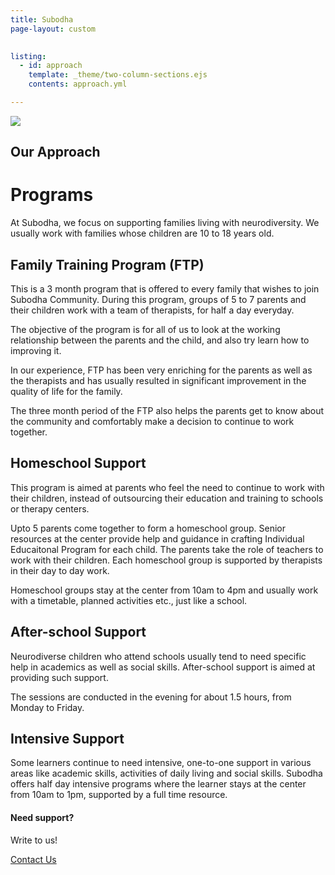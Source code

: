 ```yaml
---
title: Subodha
page-layout: custom

    
listing:
  - id: approach
    template: _theme/two-column-sections.ejs
    contents: approach.yml

---
```



![](images/subodha-body-logo.png)

::: {.container .home}

::: {.grid .list-style-none .home-services}
:::

## Our Approach

::: {#approach}

:::

:::






# Programs 

At Subodha, we focus on supporting families living with neurodiversity. We usually work with families whose children are 10 to 18 years old. 

## Family Training Program (FTP)

This is a 3 month program that is offered to every family that wishes to join Subodha Community. During this program, groups of 5 to 7 parents and their children work with a team of therapists, for half a day everyday. 

The objective of the program is for all of us to look at the working relationship between the parents and the child, and also try learn how to improving it. 

In our experience, FTP has been very enriching for the parents as well as the therapists and has usually resulted in significant improvement in the quality of life for the family. 

The three month period of the FTP also helps the parents get to know about the community and comfortably make a decision to continue to work together. 

## Homeschool Support

This program is aimed at parents who feel the need to continue to work with their children, instead of outsourcing their education and training to schools or therapy centers. 

Upto 5 parents come together to form a homeschool group. Senior resources at the center provide help and guidance in crafting Individual Educaitonal Program for each child. The parents take the role of teachers to work with their children. Each homeschool group is supported by therapists in their day to day work.

Homeschool groups stay at the center from 10am to 4pm and usually work with a timetable, planned activities etc., just like a school. 

## After-school Support

Neurodiverse children who attend schools usually tend to need specific help in academics as well as social skills. After-school support is aimed at providing such support. 

The sessions are conducted in the evening for about 1.5 hours, from Monday to Friday. 

## Intensive Support

Some learners continue to need intensive, one-to-one support in various areas like academic skills, activities of daily living and social skills. Subodha offers half day intensive programs where the learner stays at the center from 10am to 1pm, supported by a full time resource. 


::: {.page-cta}

#### Need support?

Write to us!

<a href="/contact" class="btn btn-primary">Contact Us</a>

:::



